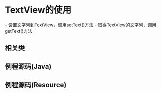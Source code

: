 = TextView的使用 =

{{http:pic/textview.png}}

- 设置文字列到TextView，调用setText()方法
- 取得TextView的文字列，调用getText()方法

== 相关类 ==
{{{class="brush: java"
import android.widget.TextView;
}}}

== 例程源码(Java) ==
{{{class="brush: java"
TextView textView = (TextView) findViewById(id.textView);
 
textView.setText(getString(R.string.test));
 
Log.v("Test", String.valueOf(textView.getText()));
}}}

== 例程源码(Resource) ==
{{{class="brush: xml"
<TextView android:id="@+id/textView"
    android:layout_width="fill_parent"
    android:layout_height="fill_parent" />
}}}

